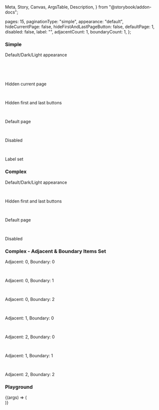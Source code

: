   Meta,
  Story,
  Canvas,
  ArgsTable,
  Description,
} from "@storybook/addon-docs";


<Meta title="Pagination" component={IcPagination} />

<Description markdown={readme} />

  pages: 15,
  paginationType: "simple",
  appearance: "default",
  hideCurrentPage: false,
  hideFirstAndLastPageButton: false,
  defaultPage: 1,
  disabled: false,
  label: "",
  adjacentCount: 1,
  boundaryCount: 1,
};

### Simple

<Canvas>
  <Story name="Simple">
    <p>Default/Dark/Light appearance</p>
    <IcPagination pages="15" />
    <br />
    <IcPagination pages="20" appearance="dark" />
    <br />
    <div
      style={{
        backgroundColor: "#2c2f34",
        width: "fit-content",
        padding: "6px 8px",
      }}
    >
      <IcPagination pages="15" appearance="light" />
    </div>
    <br />
    <p>Hidden current page</p>
    <IcPagination pages="15" hideCurrentPage />
    <br />
    <p>Hidden first and last buttons</p>
    <IcPagination pages="15" hideFirstAndLastPageButton />
    <br />
    <p>Default page</p>
    <IcPagination pages="15" defaultPage="3" />
    <br />
    <p>Disabled</p>
    <IcPagination pages="15" defaultPage="3" disabled />
    <br />
    <p>Label set</p>
    <IcPagination pages="15" label="Label" />
  </Story>
</Canvas>

### Complex

<Canvas>
  <Story name="Complex">
    <p>Default/Dark/Light appearance</p>
    <IcPagination pages="15" type="complex" />
    <IcPagination pages="15" type="complex" appearance="dark" />
    <div
      style={{
        backgroundColor: "#2c2f34",
        width: "fit-content",
        padding: "6px 8px",
      }}
    >
      <IcPagination pages="15" type="complex" appearance="light" />
    </div>
    <br />
    <p>Hidden first and last buttons</p>
    <IcPagination pages="15" type="complex" hideFirstAndLastPageButton />
    <br />
    <p>Default page</p>
    <IcPagination pages="15" type="complex" defaultPage={7} />
    <br />
    <p>Disabled</p>
    <IcPagination pages="15" type="complex" disabled />
  </Story>
</Canvas>

### Complex - Adjacent & Boundary Items Set

<Canvas>
  <Story name="Complex - Adjacent & Boundary Items Set">
    <div>
      <p style={{ padding: 10 }}>Adjacent: 0, Boundary: 0</p>
      <IcPagination
        pages="15"
        type="complex"
        adjacentCount="0"
        boundaryCount="0"
      />
      <br />
      <p style={{ padding: 10 }}>Adjacent: 0, Boundary: 1</p>
      <IcPagination
        pages="15"
        type="complex"
        adjacentCount="0"
        boundaryCount="1"
      />
      <br />
      <p style={{ padding: 10 }}>Adjacent: 0, Boundary: 2</p>
      <IcPagination
        pages="15"
        type="complex"
        adjacentCount="0"
        boundaryCount="2"
      />
      <br />
      <p style={{ padding: 10 }}>Adjacent: 1, Boundary: 0</p>
      <IcPagination
        pages="15"
        type="complex"
        adjacentCount="1"
        boundaryCount="0"
      />
      <br />
      <p style={{ padding: 10 }}>Adjacent: 2, Boundary: 0</p>
      <IcPagination
        pages="15"
        type="complex"
        adjacentCount="2"
        boundaryCount="0"
      />
      <br />
      <p style={{ padding: 10 }}>Adjacent: 1, Boundary: 1</p>
      <IcPagination pages="15" type="complex" />
      <br />
      <p style={{ padding: 10 }}>Adjacent: 2, Boundary: 2</p>
      <IcPagination
        pages="15"
        type="complex"
        adjacentCount="2"
        boundaryCount="2"
      />
    </div>
  </Story>
</Canvas>

### Playground

<Canvas>
  <Story name="Playground"
      args={defaultArgs}
      argTypes={{
        paginationType: {
          control: { type: "inline-radio" },
          options: ["simple", "complex"],
        },
        appearance: {
          control: { type: "inline-radio" },
          options: ["default", "dark", "light"],
        },
}}
      >
      {(args) => (
          <div style={{backgroundColor: args.appearance == "light" ? "black" : null, width: "fit-content"}}>
            <IcPagination
              pages={args.pages}
              type={args.paginationType}
              adjacentCount={args.adjacentCount}
              boundaryCount={args.boundaryCount}
              label={args.label}
              disabled={args.disabled}
              defaultPage={args.defaultPage}
              hideFirstAndLastPageButton={args.hideFirstAndLastPageButton}
              hideCurrentPage={args.hideCurrentPage}
              appearance={args.appearance}
            />
          </div>
        )}
  </Story>
</Canvas>
